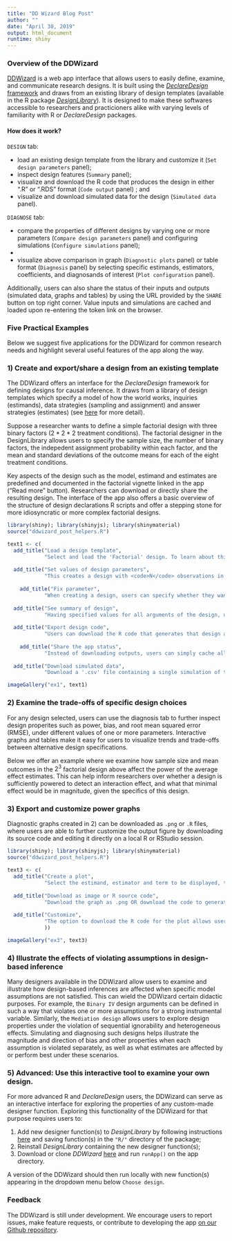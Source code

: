 ```yaml
---
title: "DD Wizard Blog Post"
author: ""
date: "April 30, 2019"
output: html_document
runtime: shiny
---
```


### Overview of the DDWizard

[DDWizard](https://eos.wzb.eu/ipi/DDWizard) is a web app interface that allows users to easily define, examine, and communicate research designs. It is built using the [_DeclareDesign_ framework](https://declaredesign.org/declare.pdf) and draws from an existing library of design templates (available in the R package [_DesignLibrary_](https://cran.r-project.org/web/packages/DesignLibrary/DesignLibrary.pdf)). It is designed to make these softwares accessible to researchers and practicioners alike with varying levels of familiarity with R or _DeclareDesign_ packages.

#### How does it work?

<!-- REVIEW: This intro bit could be replaced with introJS feature Sisi is working on. (Instead of below we could have screenshops of the JSIntro window showing step by step would contain similar text and indicate which buttons we are referring to more precisely.) -->

`DESIGN` tab:

* load an existing design template from the library and customize it (`Set design parameters` panel);
* inspect design features (`Summary` panel);
* visualize and download the R code that produces the design in either ".R" or ".RDS" format (`Code output` panel) ; and
* visualize and download simulated data for the design (`Simulated data` panel).

`DIAGNOSE` tab:

* compare the properties of different designs by varying one or more parameters (`Compare design parameters` panel) and configuring simulations (`Configure simulations` panel);
* 
* visualize above comparison in graph (`Diagnostic plots` panel) or table format (`Diagnosis` panel) by selecting specific estimands, estimators, coefficients, and diagnosands of interest (`Plot configuration` panel).

Additionally, users can also share the status of their inputs and outputs (simulated data, graphs and tables) by using the URL provided by the `SHARE` button on top right corner. Value inputs and simulations are cached and loaded upon re-entering the token link on the browser.

### Five Practical Examples

Below we suggest five applications for the DDWizard for common research needs and highlight several useful features of the app along the way.

### 1) Create and export/share a design from an existing template

The DDWizard offers an interface for the _DeclareDesign_ framework for defining designs for causal inference. It draws from a library of design templates which specify a model of how the world works, inquiries (estimands), data strategies (sampling and assignment) and answer strategies (estimates) (see [here](https://declaredesign.org/declare.pdf) for more detail).

Suppose a researcher wants to define a simple factorial design with three binary factors ($2*2*2$ treatment conditions). The factorial designer in the DesignLibrary allows users to specify the sample size, the number of binary factors, the indepedent assignment probability within each factor, and the mean and standard deviations of the outcome means for each of the eight treatment conditions. 

Key aspects of the design such as the model, estimand and estimates are predefined and documented in the factorial vignette linked in the app ("Read more" button). Researchers can download or directly share the resulting design. The interface of the app also offers a basic overview of the structure of design declarations R scripts and offer a stepping stone for more idiosyncratic or more complex factorial designs.

```r
library(shiny); library(shinyjs); library(shinymaterial)
source("ddwizard_post_helpers.R")

text1 <- c(
  add_title("Load a design template", 
            "Select and load the 'Factorial' design. To learn about this design template in more detail, click on <code>Read more</code>. <p> <p> The <code>?</code> button will redirect to the full database of design templates."),
  
  add_title("Set values of design parameters", 
            "This creates a design with <code>N</code> observations in which each of the three factors (<code>k</code>) are assigned with probabilities given by <code>assignment probs</code>. We can ex ante declare our expectations of outcome means and standard deviations for each combination of factors in <code>outcome means</code> and <code>outcome sds</code> from which to draw normally distributed potential outcomes. Users can also customize <code>outcome name</code> and <code>treatment names</code>. <p><p> Values for all these parameters can be specified in 'Set design parameters'. </p>"),
  
    add_title("Fix parameter", 
            "When creating a design, users can specify whether they want to hard code any or all parameters in design code. This means that the R code exported will prevent other users to easily redefine the values of these parameters. Any parameters set to 'fixed' will also be omitted from the 'DIAGNOSIS' tab sidebar, which prevents users from seeing how the design performs under different specifications of these parameters."),
  
  add_title("See summary of design", 
            "Having specified values for all arguments of the design, users can inspect the design step-by-step such as which variables are created by the design, the number of units assigned to each treatment condition, a single draw of the estimands and a single draw of the estimates."),
  
  add_title("Export design code", 
            "Users can download the R code that generates that design as an '.R' file (R script) or in '.RDS' format (which contains the design object and can be onto an R session with the function <code>readRDS()</code>). <p><p> Users can then share this R code with say, co-authors, who are then able to replicate the same design and examine and/or update its assumptions and any of its analytical features."),
  
    add_title("Share the app status", 
            "Instead of downloading outputs, users can simply cache all input values and any ouputs by clicking on the 'SHARE' button on the top-right corner. The resulting browser URL will restore the app status, meaning that anyone else opening it will be able to see the exact same values displayed in input boxes and panels. This applies to both 'DESIGN' and 'DIAGNOSIS' tabs. (We can only guarantee storage of cache for 30 days.)"),
  
  add_title("Download simulated data", 
            "Download a '.csv' file containing a single simulation of the data generated by the design."))

imageGallery("ex1", text1)
```

### 2) Examine the trade-offs of specific design choices

For any design selected, users can use the diagnosis tab to further inspect design properites such as power, bias, and root mean squared error (RMSE), under different values of one or more parameters. Interactive graphs and tables make it easy for users to visualize trends and trade-offs between alternative design specifications.

Below we offer an example where we examine how sample size and mean outcomes in the $2^3$ factorial design above affect the power of the average effect estimates. This can help inform researchers over whether a design is sufficiently powered to detect an interaction effect, and what that minimal effect would be in magnitude, given the specifics of this design.

<!-- REVIEW: More straight forward trade-off example? -->
<!-- REVIEW: Need to add screenshots -->

### 3) Export and customize power graphs

Diagnostic graphs created in 2) can be downloaded as `.png` or `.R` files, where users are able to further customize the output figure by downloading its source code and editing it directly on a local R or RStudio session.

```r
library(shiny); library(shinyjs); library(shinymaterial)
source("ddwizard_post_helpers.R")

text3 <- c(
  add_title("Create a plot", 
            "Select the estimand, estimator and term to be displayed, the parameter to appear on the x-axis and any other parameters to be displayed in the color aesthetics (optional) or along different plots (optional). (These last two options are only available when multiple parameters are being varied in the diagnosis)."),
  
  add_title("Download as image or R source code", 
            "Download the graph as .png OR download the code to generate the plot and the relevant data as an .R file."),
  
  add_title("Customize", 
            "The option to download the R code for the plot allows users to further customize plot features by editing its source script. To add custom title and axes labels, for example, replace line <code>labs(x = 'N', y = 'power')</code> with <code>labs(title = 'Power of Treatment Effect Estimate', x = 'Sample size', y = 'Power')</code>, and rerun the script."
            ))

imageGallery("ex3", text3)
```

### 4) Illustrate the effects of violating assumptions in design-based inference

Many designers available in the DDWizard allow users to examine and illustrate how design-based inferences are affected when specific model assumptions are not satisfied. This can wield the DDWizard certain didactic purposes. For example, the `Binary IV` design arguments can be defined in such a way that violates one or more assumptions for a strong instrumental variable. Similarly, the `Mediation design` allows users to explore design properties under the violation of sequential ignorability and heterogeneous effects. Simulating and diagnosing such designs helps illustrate the magnitude and direction of bias and other properties when each assumption is violated separately, as well as what estimates are affected by or perform best under these scenarios.

<!-- REVIEW: Show step-by-step of specific manipulations and takeaways? -->

### 5) Advanced: Use this interactive tool to examine your own design. 

For more advanced R and _DeclareDesign_ users, the DDWizard can serve as an interactive interface for exploring the properties of any custom-made designer function. Exploring this functionality of the DDWizard for that purpose requires users to:

1. Add new designer function(s) to _DesignLibrary_ by following instructions [here](https://declaredesign.org/library/articles/how_to_write_and_contribute_designers.html) and saving function(s) in the `"R/"` directory of the package;
2. Reinstall _DesignLibrary_ containing the new designer function(s);
3. Download or clone _DDWizard_ [here](https://github.com/DeclareDesign/DDWizard) and run `runApp()` on the app directory.

A version of the DDWizard should then run locally with new function(s) appearing in the dropdown menu below `Choose design`.

### Feedback

The DDWizard is still under development. We encourage users to report issues, make feature requests, or contribute to developing the app [on our Github repository](https://github.com/DeclareDesign/DDWizard/issues).
